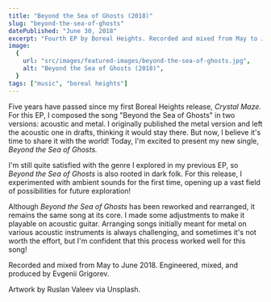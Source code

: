 ```yaml
---
title: "Beyond the Sea of Ghosts (2018)"
slug: "beyond-the-sea-of-ghosts"
datePublished: "June 30, 2018"
excerpt: "Fourth EP by Boreal Heights. Recorded and mixed from May to June 2018."
image:
  {
    url: "src/images/featured-images/beyond-the-sea-of-ghosts.jpg",
    alt: "Beyond the Sea of Ghosts (2018)",
  }
tags: ["music", "boreal heights"]
---
```



Five years have passed since my first Boreal Heights release, _Crystal Maze._
For this EP, I composed the song "Beyond the Sea of Ghosts" in two versions:
acoustic and metal. I originally published the metal version and left the
acoustic one in drafts, thinking it would stay there. But now, I believe it's
time to share it with the world! Today, I'm excited to present my new single,
_Beyond the Sea of Ghosts._

<EmbedSpotify src="https://open.spotify.com/embed/album/0idU7W3iseRHVNWrmlef6e?utm_source=generator&theme=0" />

I'm still quite satisfied with the genre I explored in my previous EP, so
_Beyond the Sea of Ghosts_ is also rooted in dark folk. For this release, I
experimented with ambient sounds for the first time, opening up a vast field of
possibilities for future exploration!

Although _Beyond the Sea of Ghosts_ has been reworked and rearranged, it remains
the same song at its core. I made some adjustments to make it playable on
acoustic guitar. Arranging songs initially meant for metal on various acoustic
instruments is always challenging, and sometimes it's not worth the effort, but
I'm confident that this process worked well for this song!

Recorded and mixed from May to June 2018. Engineered, mixed, and produced by
Evgenii Grigorev.

Artwork by Ruslan Valeev via Unsplash.
